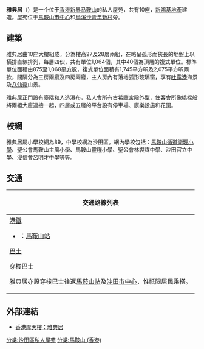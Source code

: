 {{Notability Unreferenced|time=2022-02-18T17:14:57+00:00}}
{{Infobox_housinghk 
| name = Villa Athena<br />雅典居
| logo=
| photo = Villa Athena 201408.jpg
| phototitle= 由烏溪沙公眾碼頭回望雅典居全景
| address = {{HKG}}[[新界|新界]][[沙田_(香港)|沙田]][[馬鞍山_(香港市鎮)|馬鞍山]][[西沙路|西沙路]]600號
| lot= 沙田市地段第333號
| developer= [[新鴻基地產|新鴻基地產]]
| architects= [[呂元祥建築師事務所|呂元祥建築師事務所]]
| manager= [[啟勝管理服務有限公司|啟勝管理服務有限公司]]
| use = 住宅
| blocknumber = 10
| floor_area = 
| floornumber = 第1、3、4座：28層（高：123米）<br />第2、5-10座：27層（高：119米）
| yearofcompletion = 1994年11月 
| former = [[烏溪沙青年新村|烏溪沙青年新村]]（原址換地時交還予政府部分）
| facilities = 平台花園、住客會所、停車場
| website = {{url|villaathenahk.net}}
}}

'''雅典居'''（{{lang-en|Villa Athena}}）是一个位于[[香港|香港]][[新界|新界]][[马鞍山_(香港市镇)|马鞍山]]的私人屋苑，共有10座，[[新鴻基地產|新鴻基地產]]建造。屋苑位于[[馬鞍山新市鎮|馬鞍山市中心]]和[[烏溪沙青年新村|烏溪沙青年新村]]旁。

==建築==
雅典居由10座大樓組成，分為樓高27及28層兩組，在略呈孤形而狹長的地盤上以橫排直線排列，每層四伙，共有單位1,064個，其中40個為頂層的複式單位。標準單位面積由875至1,068[[平方呎|平方呎]]，複式單位面積有1,745平方呎及2,075平方呎兩款，間隔分為三房兩廳及四房兩廳，主人房內有落地弧形玻璃窗，享有[[吐露港|吐露港]]海景及[[八仙嶺|八仙嶺]]山景。

雅典居正門設有臺階和人造瀑布，私人會所有古希臘宮殿外型，住客會所像橋樑般將兩組大廈連接一起，四層或五層的平台設有停車場、康樂設施和花園。

== 校網 ==
雅典居屬小學校網為89，中學校網為沙田區。網內學校包括：[[馬鞍山循道衛理小學|馬鞍山循道衛理小學]]、聖公會馬鞍山主風小學、馬鞍山靈糧小學、聖公會林裘謀中學、沙田官立中學、浸信會呂明才中學等等。

==交通==
{| class="mw-collapsible mw-collapsed wikitable" style="background:white; margin: 0 auto; width: auto;" 
! 交通路線列表
|-
|
;[[港鐵|港鐵]]
*{{港鐵路線標誌|TML}}：[[馬鞍山站_(香港)|馬鞍山站]]

;[[香港巴士|巴士]]
{{九龍新界巴士簡單列表|85M|86K|86S|87D|99|274P|287D|N281}}
{{過海隧道巴士簡單列表|682A|988|N680}}
{{新界專線小巴簡單列表|805S|807B|807K|808}}

;穿梭巴士
雅典居亦設穿梭巴士往返[[馬鞍山站_(香港)|馬鞍山站]]及[[沙田市中心|沙田市中心]]，惟祇限居民乘搭。
|}

==外部連結==
* [https://web.archive.org/web/20100408131855/http://www.skyscrapers.cn/city/asia/cn/hk/hk_skyscrapers_Villa_Athena.htm 香港摩天樓：雅典居]

{{新鴻基地產}}
[[分类:沙田區私人屋苑|分类:沙田區私人屋苑]]
[[分类:馬鞍山_(香港)|分类:馬鞍山 (香港)]]